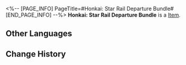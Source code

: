 <%-- [PAGE_INFO]
PageTitle=#Honkai: Star Rail Departure Bundle#
[END_PAGE_INFO] --%>
{{Item Infobox
|id          = 310008
|image       = Item Honkai- Star Rail Departure Bundle.png{{subst:void|<!--$UPLOAD:<<SpriteOutput/ItemFigures/310008.png>-<Item Honkai- Star Rail Departure Bundle.png>-<Item Icons>>-->}}
|type        = 
|invCategory = Valuables
|rarity      = 4
|effect      = 
|description = Use to obtain the following items:<br />· Star Rail Pass &times;2<br />· Credit &times;150,000<br />· Adventure Log &times;80<br />· Sparse Aether &times;50<br />· Trick Snack &times;10<br />· Diet Fried Rice &times;10<br />· Bottled Soda &times;10<br />· Life Transmitter &times;10
}}
'''Honkai: Star Rail Departure Bundle''' is a [[Item]].

==Other Languages==
{{Other Languages
|en   = Honkai: Star Rail Departure Bundle
|zhs  = 《崩坏：星穹铁道》启程礼包
|zht  = 《崩壞：星穹鐵道》啟程禮包
|ja   = 『崩壊：スターレイル』旅立ちパック
|ko   = 〈붕괴: 스타레일〉 출발 패키지
|es   = Paquete de salida de Honkai: Star Rail
|fr   = Pack de lancement de Honkai : Star Rail
|ru   = Набор отправления Honkai: Star Rail
|th   = "Honkai: Star Rail" แพ็กของขวัญออกเดินทาง
|vi   = Gói Khởi Hành "Honkai: Star Rail"
|de   = Honkai: Star Rail – Abreisepaket
|id   = Paket Hadiah Keberangkatan "Honkai: Star Rail"
|pt   = Pacote de Partida de Honkai: Star Rail
}}

==Change History==
{{Change History|1.2}}